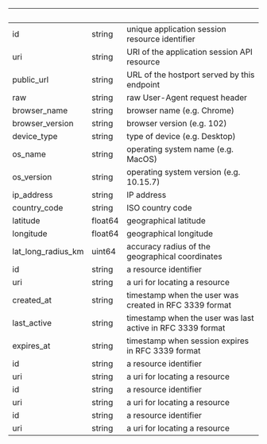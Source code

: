 
| &nbsp;             | &nbsp;  | &nbsp;                                                     |
| ------------------ | ------- | ---------------------------------------------------------- |
| id                 | string  | unique application session resource identifier             |
| uri                | string  | URI of the application session API resource                |
| public_url         | string  | URL of the hostport served by this endpoint                |
| raw                | string  | raw User-Agent request header                              |
| browser_name       | string  | browser name (e.g. Chrome)                                 |
| browser_version    | string  | browser version (e.g. 102)                                 |
| device_type        | string  | type of device (e.g. Desktop)                              |
| os_name            | string  | operating system name (e.g. MacOS)                         |
| os_version         | string  | operating system version (e.g. 10.15.7)                    |
| ip_address         | string  | IP address                                                 |
| country_code       | string  | ISO country code                                           |
| latitude           | float64 | geographical latitude                                      |
| longitude          | float64 | geographical longitude                                     |
| lat_long_radius_km | uint64  | accuracy radius of the geographical coordinates            |
| id                 | string  | a resource identifier                                      |
| uri                | string  | a uri for locating a resource                              |
| created_at         | string  | timestamp when the user was created in RFC 3339 format     |
| last_active        | string  | timestamp when the user was last active in RFC 3339 format |
| expires_at         | string  | timestamp when session expires in RFC 3339 format          |
| id                 | string  | a resource identifier                                      |
| uri                | string  | a uri for locating a resource                              |
| id                 | string  | a resource identifier                                      |
| uri                | string  | a uri for locating a resource                              |
| id                 | string  | a resource identifier                                      |
| uri                | string  | a uri for locating a resource                              |
